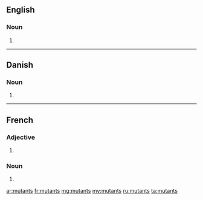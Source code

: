 ==English==

===Noun===
{{head|en|plural}} {{p}}

# {{plural of|mutant|lang=en|nocat=1}}

----

==Danish==

===Noun===
{{head|da|noun form|g=c}}

# {{form of|genitive singular indefinite|mutant|lang=da}}
----
==French==

===Adjective===
{{fr-adj-form}}

# {{plural of|nocat=1|mutant|lang=fr}}

===Noun===
{{head|fr|plural}} {{m-p}}

# {{plural of|mutant|lang=fr|nocat=1}}

[[ar:mutants]]
[[fr:mutants]]
[[mg:mutants]]
[[my:mutants]]
[[ru:mutants]]
[[ta:mutants]]